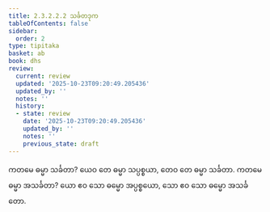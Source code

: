 ```yaml
---
title: 2.3.2.2.2 သင်္ခတဒုက
tableOfContents: false
sidebar:
  order: 2
type: tipitaka
basket: ab
book: dhs
review:
  current: review
  updated: '2025-10-23T09:20:49.205436'
  updated_by: ''
  notes: ''
  history:
  - state: review
    date: '2025-10-23T09:20:49.205436'
    updated_by: ''
    notes: ''
    previous_state: draft
---
```



<ReviewStatus review={frontmatter.review} showDetails={true} />

<HypothesisAnnotation frontmatter={frontmatter} />

<DynamicBreadcrumb />

<Division number="1091" book="dhs" e="ch" v="29" p="219">

<Paragraph number="1760" book="dhs">
ကတမေ ဓမ္မာ သင်္ခတာ? ယေဝ တေ ဓမ္မာ သပ္ပစ္စယာ, တေဝ တေ ဓမ္မာ သင်္ခတာ.
</Paragraph>

</Division>
<Division number="1092" book="dhs" e="ch" v="29" p="219">

<Paragraph number="1761" book="dhs">
ကတမေ ဓမ္မာ အသင်္ခတာ? ယော ဧဝ သော ဓမ္မော အပ္ပစ္စယော, သော ဧဝ သော ဓမ္မော အသင်္ခတော.
</Paragraph>
</Division>